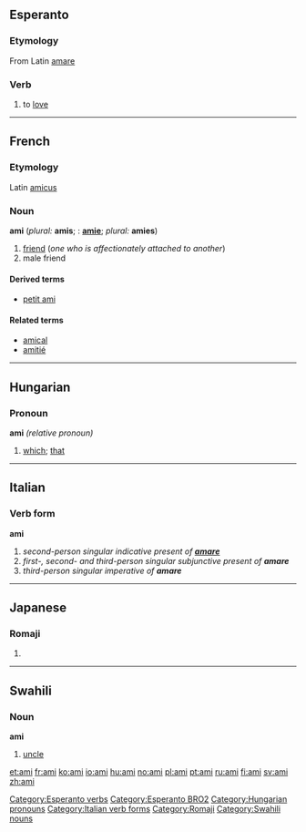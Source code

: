 ==Esperanto==
===Etymology===
From Latin [[amare]]

===Verb===
{{eo-verb|am}}

#to [[love]]

[[Category:Esperanto verbs]]
[[Category:Esperanto BRO2]]


----

==French==
===Etymology===
Latin [[amicus]]
===Noun===
'''ami''' {{m}} (''plural:'' '''amis'''; {{f}}: '''[[amie]]'''; ''plural:'' '''amies''')

#[[friend]] (''one who is affectionately attached to another'')
#male friend

====Derived terms====
*[[petit ami]]

====Related terms====
*[[amical]]
*[[amitié]]


----

==Hungarian==

===Pronoun===
'''ami''' ''(relative pronoun)''

#[[which]]; [[that]]

[[Category:Hungarian pronouns]]


----

==Italian==
===Verb form===
'''ami'''

#''second-person singular indicative present of '''[[amare]]'''''
#''first-, second- and third-person singular subjunctive present of '''amare'''''
#''third-person singular imperative of '''amare'''''
[[Category:Italian verb forms]]


----

==Japanese==
===Romaji===
{{romaji|あみ}}
# {{japdef|網|[[net]], gin trap}}

[[Category:Romaji]]


----

==Swahili==
===Noun===
'''ami'''

# [[uncle]]

[[Category:Swahili nouns]]

[[et:ami]]
[[fr:ami]]
[[ko:ami]]
[[io:ami]]
[[hu:ami]]
[[no:ami]]
[[pl:ami]]
[[pt:ami]]
[[ru:ami]]
[[fi:ami]]
[[sv:ami]]
[[zh:ami]]
